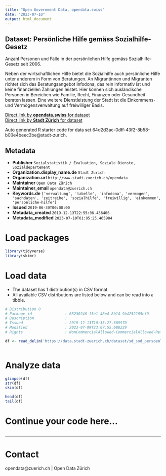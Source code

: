 ```yaml
---
title: "Open Government Data, opendata.swiss"
date: "2023-07-10"
output: html_document
---
```


## Dataset: Persönliche Hilfe gemäss Sozialhilfe-Gesetz

Anzahl Personen und Fälle in der persönlichen Hilfe gemäss Sozialhilfe-Gesetz seit 2006. 

Neben der wirtschaftlichen Hilfe bietet die Sozialhilfe auch persönliche Hilfe unter anderem in Form von Beratungen. An Migrantinnen und Migranten richtet sich das Beratungsangebot Infodona, das rein informativ ist und keine finanziellen Zahlungen leistet. Hier können sich ausländische Personen in Bereichen wie Familie, Recht, Finanzen oder Gesundheit beraten lassen. Eine weitere Dienstleistung der Stadt ist die Einkommens- und Vermögensverwaltung auf freiwilliger Basis.

[Direct link by **opendata.swiss** for dataset](https://opendata.swiss/de/dataset/personliche-hilfe-gemass-sozialhilfe-gesetz)<br>
[Direct link by **Stadt Zürich** for dataset](https://data.stadt-zuerich.ch/dataset/sd_sod_persoenliche_hilfe)

Auto generated R starter code for data set 64d2d3ac-0dff-43f2-8b58-b00e4beec3be@stadt-zurich.

## Metadata

- **Publisher** `Sozialstatistik / Evaluation, Soziale Dienste, Sozialdepartement`
- **Organization.display_name.de** `Stadt Zürich`
- **Organization.url** `http://www.stadt-zuerich.ch/opendata`
- **Maintainer** `Open Data Zürich`
- **Maintainer_email** `opendata@zuerich.ch`
- **Keywords.de** `['verwaltung', 'tabelle', 'infodona', 'vermogen', 'sachdaten', 'zeitreihe', 'sozialhilfe', 'freiwillig', 'einkommen', 'personliche-hilfe']`
- **Issued** `2019-06-30T00:00:00`
- **Metadata_created** `2019-12-13T22:55:06.436406`
- **Metadata_modified** `2023-07-10T01:05:25.465984`


# Load packages

```r

library(tidyverse)
library(skimr)

```

# Load data

-   The dataset has 1 distribution(s) in CSV format.
-   All available CSV distributions are listed below and can be read into a tibble.

```r

# Distribution 0
# Package_id               : 68230246-15e1-48e4-8b14-9b4252265ef9
# Description              : 
# Issued                   : 2019-12-13T10:33:27.309970
# Modified                 : 2023-07-09T23:07:55.688229
# Rights                   : NonCommercialAllowed-CommercialAllowed-ReferenceNotRequired

df <- read_delim('https://data.stadt-zuerich.ch/dataset/sd_sod_persoenliche_hilfe/download/sd_sod_persoenliche_hilfe.csv')



```

# Analyze data

```r

glimpse(df)
str(df)
skim(df)

head(df)
tail(df)

```

# Continue your code here...

```r

```

------------------------------------------------------------------------

# Contact

opendata@zuerich.ch | Open Data Zürich
